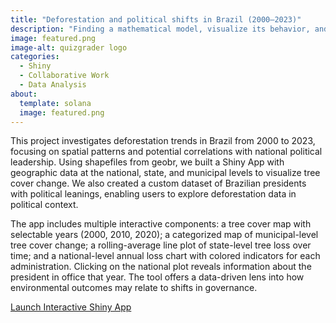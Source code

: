 ```yaml
---
title: "Deforestation and political shifts in Brazil (2000–2023)"
description: "Finding a mathematical model, visualize its behavior, and explore how integrals and Riemann sums can help estimate average coffee consumption over a given age range."
image: featured.png
image-alt: quizgrader logo
categories:
  - Shiny
  - Collaborative Work
  - Data Analysis
about:
  template: solana
  image: featured.png
---
```


This project investigates deforestation trends in Brazil from 2000 to 2023, focusing on spatial patterns and potential correlations with national political leadership. Using shapefiles from geobr, we built a Shiny App with geographic data at the national, state, and municipal levels to visualize tree cover change. We also created a custom dataset of Brazilian presidents with political leanings, enabling users to explore deforestation data in political context.

The app includes multiple interactive components: a tree cover map with selectable years (2000, 2010, 2020); a categorized map of municipal-level tree cover change; a rolling-average line plot of state-level tree loss over time; and a national-level annual loss chart with colored indicators for each administration. Clicking on the national plot reveals information about the president in office that year. The tool offers a data-driven lens into how environmental outcomes may relate to shifts in governance.

[Launch Interactive Shiny App](https://fridam.shinyapps.io/bz_treecoverloss/){target="_blank"}

